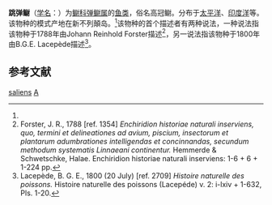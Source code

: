 {{Speciesbox
| taxon = Alticus saliens
| binomial_authority = (J. R. Forster, 1788)<ref name='id8025'>{{cite web| url =http://www.bioinfo.cn/db05/BjdwSpecies.php?action=view&id=8025| title =跳弹鳚| work =《中国动物物种编目数据库》| publisher =中国科学院微生物研究所| author =中国科学院动物研究所| accessdate =2009-04-16| deadurl =yes| archiveurl =https://web.archive.org/web/20160305060532/http://www.bioinfo.cn/db05/BjdwSpecies.php?action=view&id=8025| archivedate =2016-03-05}}</ref>
}}

'''跳弹鳚'''（[[学名|学名]]：{{lang|la|''Alticus saliens''}}）为[[鳚科|鳚科]][[弹鳚属|弹鳚属]]的[[鱼类|鱼类]]，俗名高冠鳚。分布于[[太平洋|太平洋]]、[[印度洋|印度洋]]等。该物种的模式产地在新不列顛岛。<ref name='id8025'/>该物种的首个描述者有两种说法，一种说法指该物种于1788年由Johann Reinhold Forster描述<ref name="Forster, 1788">Forster, J. R., 1788 [ref. 1354] ''Enchiridion historiae naturali inserviens, quo, termini et delineationes ad avium, piscium, insectorum et plantarum adumbrationes intelligendas et concinnandas, secundum methodum systematis Linnaeani continentur.'' Hemmerde & Schwetschke, Halae. Enchiridion historiae naturali inserviens: 1-6 + 6 + 1-224 pp.</ref>，另一说法指该物种于1800年由B.G.E. Lacepède描述<ref name="Lacepède, 1800">Lacepède, B. G. E., 1800 (20 July) [ref. 2709] ''Histoire naturelle des poissons.'' Histoire naturelle des poissons (Lacepéde) v. 2: i-lxiv + 1-632, Pls. 1-20.</ref>。

== 参考文献 ==
{{reflist}}

{{鱸形目小作品}}

{{taxonbar}}
[[Category:弹鳚属|saliens]]
[[Category:1788年描述的魚類|A]]